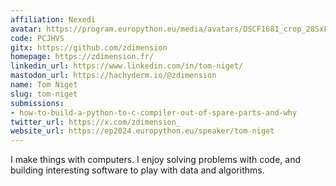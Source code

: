 ```yaml
---
affiliation: Nexedi
avatar: https://program.europython.eu/media/avatars/DSCF1681_crop_28SxFzE.jpg
code: PCJHVS
gitx: https://github.com/zdimension
homepage: https://zdimension.fr/
linkedin_url: https://www.linkedin.com/in/tom-niget/
mastodon_url: https://hachyderm.io/@zdimension
name: Tom Niget
slug: tom-niget
submissions:
- how-to-build-a-python-to-c-compiler-out-of-spare-parts-and-why
twitter_url: https://x.com/zdimension_
website_url: https://ep2024.europython.eu/speaker/tom-niget
---
```


I make things with computers. I enjoy solving problems with code, and building interesting software to play with data and algorithms.
